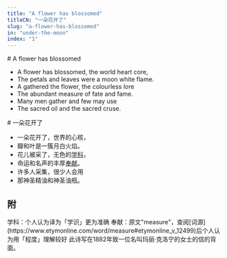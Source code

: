 ```yaml
---
title: "A flower has blossomed"
titleCN: "一朵花开了"
slug: "a-flower-has-blossomed"
in: "under-the-moon"
index: "1"
---
```


<PoemContent>

<PoemSection>
# A flower has blossomed

- A flower has blossomed, the world heart core,
- The petals and leaves were a moon white flame.
- A gathered the flower, the colourless lore
- The abundant measure of fate and fame.
- Many men gather and few may use
- The sacred oil and the sacred cruse.
</PoemSection>

<PoemSection>
# 一朵花开了 

- 一朵花开了，世界的心核，
- 瓣和叶是一簇月白火焰。
- 花儿被采了，无色的[学科](#1)，
- 命运和名声的丰厚[奉献](#2)。
- 许多人采集，很少人会用
- 那神圣精油和神圣油瓶。
</PoemSection>

</PoemContent>

## 附

<PoemAppendix source="维护者注——">
<PoemFootnote index={1}>
学科：个人认为译为「学识」更为准确
</PoemFootnote>
<PoemFootnote index={2}>
奉献：原文"measure"，查阅[词源](https://www.etymonline.com/word/measure#etymonline_v_12499)后个人认为用「程度」理解较好
</PoemFootnote>
</PoemAppendix>

<PoemAppendix source="叶芝诗集（增订本） 2018 ——">
<PoemFootnote>
此诗写在1882年致一位名叫玛丽·克洛宁的女士的信的背面。
</PoemFootnote>
</PoemAppendix>

<PoemTranslator translator="傅浩"/>
